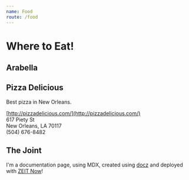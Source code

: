 ```yaml
---
name: Food
route: /food
---
```


# Where to Eat!

## Arabella

## Pizza Delicious
Best pizza in New Orleans.

[http://pizzadelicious.com/](http://pizzadelicious.com/) </br>
617 Piety St </br>
New Orleans, LA 70117 </br>
(504) 676-8482

## The Joint
I'm a documentation page, using MDX, created using [docz](https://docz.site) and deployed with [ZEIT Now](https://zeit.co/now)!
